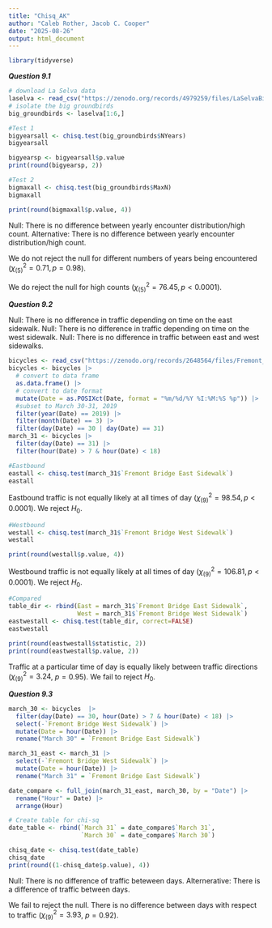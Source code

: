 ```yaml
---
title: "Chisq_AK"
author: "Caleb Rother, Jacob C. Cooper"
date: "2025-08-26"
output: html_document
---
```


```r
library(tidyverse)
```

***Question 9.1***

```r
# download La Selva data
laselva <- read_csv("https://zenodo.org/records/4979259/files/LaSelvaBirdTrendsDatatable.csv")
# isolate the big groundbirds
big_groundbirds <- laselva[1:6,]
```


```r
#Test 1
bigyearsall <- chisq.test(big_groundbirds$NYears)
bigyearsall
```


```r
bigyearsp <- bigyearsall$p.value
print(round(bigyearsp, 2))
```


```r
#Test 2
bigmaxall <- chisq.test(big_groundbirds$MaxN)
bigmaxall
```


```r
print(round(bigmaxall$p.value, 4))
```
Null: There is no difference between yearly encounter distribution/high count.
Alternative: There is no difference between yearly encounter distribution/high count.

We do not reject the null for different numbers of years being encountered ($\chi^2_{(5)} = 0.71, p = 0.98$).

We do reject the null for high counts ($\chi^2_{(5)} = 76.45, p < 0.0001$).

***Question 9.2***

Null: There is no difference in traffic depending on time on the east sidewalk.
Null: There is no difference in traffic depending on time on the west sidewalk.
Null: There is no difference in traffic between east and west sidewalks. 

```r
bicycles <- read_csv("https://zenodo.org/records/2648564/files/Fremont_Bridge_Hourly_Bicycle_Counts_by_Month_October_2012_to_present.csv")
bicycles <- bicycles |> 
  # convert to data frame
  as.data.frame() |> 
  # convert to date format
  mutate(Date = as.POSIXct(Date, format = "%m/%d/%Y %I:%M:%S %p")) |> 
  #subset to March 30-31, 2019
  filter(year(Date) == 2019) |> 
  filter(month(Date) == 3) |> 
  filter(day(Date) == 30 | day(Date) == 31)
march_31 <- bicycles |> 
  filter(day(Date) == 31) |> 
  filter(hour(Date) > 7 & hour(Date) < 18)
```


```r
#Eastbound
eastall <- chisq.test(march_31$`Fremont Bridge East Sidewalk`)
eastall
```

Eastbound traffic is not equally likely at all times of day ($\chi^2_{(9)} = 98.54, p < 0.0001$). We reject $H_0$.

```r
#Westbound
westall <- chisq.test(march_31$`Fremont Bridge West Sidewalk`)
westall
```

```r
print(round(westall$p.value, 4))
```

Westbound traffic is not equally likely at all times of day ($\chi^2_{(9)} = 106.81, p < 0.0001$). We reject $H_0$.

```r
#Compared
table_dir <- rbind(East = march_31$`Fremont Bridge East Sidewalk`, 
                   West = march_31$`Fremont Bridge West Sidewalk`)
eastwestall <- chisq.test(table_dir, correct=FALSE)
eastwestall
```


```r
print(round(eastwestall$statistic, 2))
print(round(eastwestall$p.value, 2))
```

Traffic at a particular time of day is equally likely between traffic directions ($\chi^2_{(9)}=3.24$, $p = 0.95$). We fail to reject $H_0$.

***Question 9.3***
```r
march_30 <- bicycles  |> 
  filter(day(Date) == 30, hour(Date) > 7 & hour(Date) < 18) |>
  select(-`Fremont Bridge West Sidewalk`) |>
  mutate(Date = hour(Date)) |>
  rename("March 30" = `Fremont Bridge East Sidewalk`)

march_31_east <- march_31 |>
  select(-`Fremont Bridge West Sidewalk`) |>
  mutate(Date = hour(Date)) |>
  rename("March 31" = `Fremont Bridge East Sidewalk`)

date_compare <- full_join(march_31_east, march_30, by = "Date") |>
  rename("Hour" = Date) |>
  arrange(Hour)

# Create table for chi-sq
date_table <- rbind(`March 31` = date_compare$`March 31`,
                    `March 30` = date_compare$`March 30`)

chisq_date <- chisq.test(date_table)
chisq_date
print(round((1-chisq_date$p.value), 4))
```
Null: There is no difference of traffic beteween days.
Alternerative: There is a difference of traffic between days. 

We fail to reject the null. There is no difference between days with respect to traffic ($\chi^2_{(9)}=3.93$, $p = 0.92$).